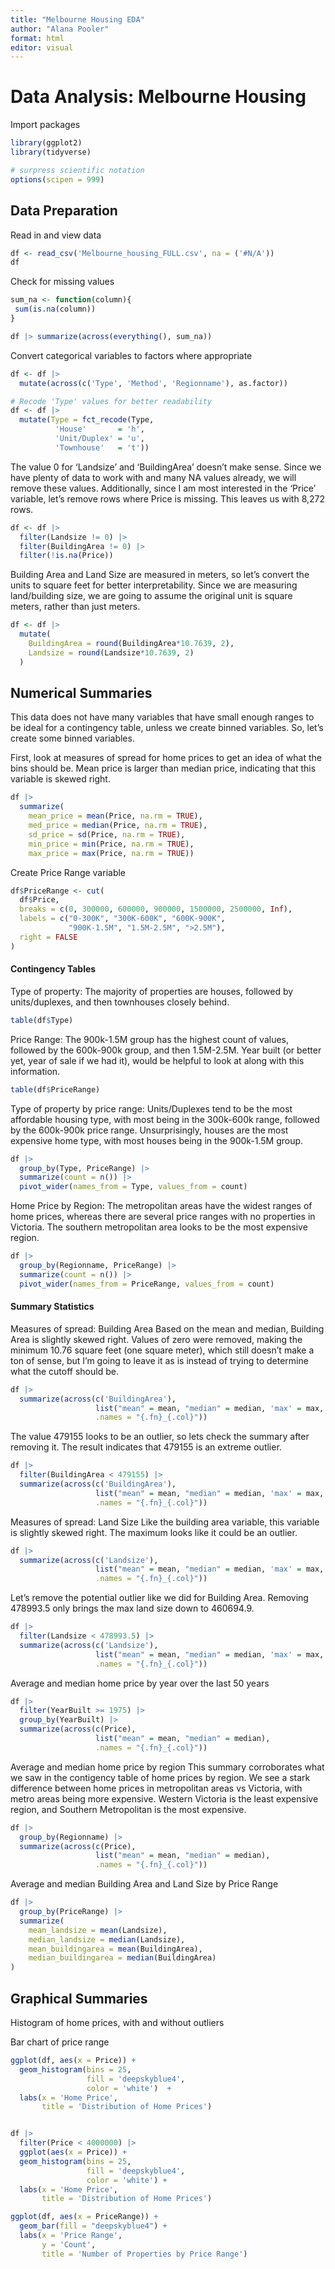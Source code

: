 ```yaml
---
title: "Melbourne Housing EDA"
author: "Alana Pooler"
format: html
editor: visual
---
```


# Data Analysis: Melbourne Housing

Import packages

```r
library(ggplot2)
library(tidyverse)

# surpress scientific notation
options(scipen = 999)
```

## Data Preparation

Read in and view data

```r
df <- read_csv('Melbourne_housing_FULL.csv', na = ('#N/A'))
df
```

Check for missing values

```r
sum_na <- function(column){
 sum(is.na(column))
}

df |> summarize(across(everything(), sum_na))
```

Convert categorical variables to factors where appropriate

```r
df <- df |>
  mutate(across(c('Type', 'Method', 'Regionname'), as.factor))
```

```r
# Recode 'Type' values for better readability
df <- df |>
  mutate(Type = fct_recode(Type,
          'House'       = 'h',
          'Unit/Duplex' = 'u',
          'Townhouse'   = 't'))
```

The value 0 for 'Landsize' and 'BuildingArea' doesn't make sense. Since we have plenty of data to work with and many NA values already, we will remove these values.
Additionally, since I am most interested in the 'Price' variable, let's remove rows where Price is missing. This leaves us with 8,272 rows.
```r
df <- df |>
  filter(Landsize != 0) |>
  filter(BuildingArea != 0) |>
  filter(!is.na(Price))
```

Building Area and Land Size are measured in meters, so let's convert the units to square feet for better interpretability. Since we are measuring land/building size, we are going to assume the original unit is square meters, rather than just meters.
```r
df <- df |>
  mutate(
    BuildingArea = round(BuildingArea*10.7639, 2),
    Landsize = round(Landsize*10.7639, 2)
  )
```


## Numerical Summaries

This data does not have many variables that have small enough ranges to be ideal for a contingency table, unless we create binned variables. So, let's create some binned variables.

First, look at measures of spread for home prices to get an idea of what the bins should be.
Mean price is larger than median price, indicating that this variable is skewed right.
```r
df |>
  summarize(
    mean_price = mean(Price, na.rm = TRUE),
    med_price = median(Price, na.rm = TRUE),
    sd_price = sd(Price, na.rm = TRUE),
    min_price = min(Price, na.rm = TRUE),
    max_price = max(Price, na.rm = TRUE))
```

Create Price Range variable
```r
df$PriceRange <- cut(
  df$Price,
  breaks = c(0, 300000, 600000, 900000, 1500000, 2500000, Inf),
  labels = c("0-300K", "300K-600K", "600K-900K",
             "900K-1.5M", "1.5M-2.5M", ">2.5M"),
  right = FALSE
)
```

#### Contingency Tables

Type of property:
The majority of properties are houses, followed by units/duplexes, and then townhouses closely behind.

```r
table(df$Type)
```

Price Range:
The 900k-1.5M group has the highest count of values, followed by the 600k-900k group, and then 1.5M-2.5M. Year built (or better yet, year of sale if we had it), would be helpful to look at along with this information.
```r
table(df$PriceRange)
```

Type of property by price range:
Units/Duplexes tend to be the most affordable housing type, with most being in the 300k-600k range, followed by the 600k-900k price range. Unsurprisingly, houses are the most expensive home type, with most houses being in the 900k-1.5M group. 
```r
df |>
  group_by(Type, PriceRange) |>
  summarize(count = n()) |>
  pivot_wider(names_from = Type, values_from = count)
```

Home Price by Region:
The metropolitan areas have the widest ranges of home prices, whereas there are several price ranges with no properties in Victoria. The southern metropolitan area looks to be the most expensive region.
```r
df |>
  group_by(Regionname, PriceRange) |>
  summarize(count = n()) |>
  pivot_wider(names_from = PriceRange, values_from = count)
```


#### Summary Statistics

Measures of spread: Building Area
Based on the mean and median, Building Area is slightly skewed right. Values of zero were removed, making the minimum 10.76 square feet (one square meter), which still doesn't make a ton of sense, but I'm going to leave it as is instead of trying to determine what the cutoff should be.

```r
df |>
  summarize(across(c('BuildingArea'), 
                   list("mean" = mean, "median" = median, 'max' = max, 'min' = min), 
                   .names = "{.fn}_{.col}"))
```

The value 479155 looks to be an outlier, so lets check the summary after removing it.
The result indicates that 479155 is an extreme outlier.
```r
df |>
  filter(BuildingArea < 479155) |>
  summarize(across(c('BuildingArea'), 
                   list("mean" = mean, "median" = median, 'max' = max, 'min' = min), 
                   .names = "{.fn}_{.col}"))
```


Measures of spread: Land Size
Like the building area variable, this variable is slightly skewed right. The maximum looks like it could be an outlier. 
```r
df |>
  summarize(across(c('Landsize'), 
                   list("mean" = mean, "median" = median, 'max' = max, 'min' = min), 
                   .names = "{.fn}_{.col}"))
```

Let's remove the potential outlier like we did for Building Area.
Removing 478993.5 only brings the max land size down to 460694.9.
```r
df |>
  filter(Landsize < 478993.5) |>
  summarize(across(c('Landsize'), 
                   list("mean" = mean, "median" = median, 'max' = max, 'min' = min), 
                   .names = "{.fn}_{.col}"))
```



Average and median home price by year over the last 50 years

```r
df |>
  filter(YearBuilt >= 1975) |>
  group_by(YearBuilt) |>
  summarize(across(c(Price), 
                   list("mean" = mean, "median" = median), 
                   .names = "{.fn}_{.col}"))
```

Average and median home price by region
This summary corroborates what we saw in the contigency table of home prices by region. We see a stark difference between home prices in metropolitan areas vs Victoria, with metro areas being more expensive. Western Victoria is the least expensive region, and Southern Metropolitan is the most expensive. 
```r
df |>
  group_by(Regionname) |>
  summarize(across(c(Price), 
                   list("mean" = mean, "median" = median), 
                   .names = "{.fn}_{.col}"))
```

Average and median Building Area and Land Size by Price Range
```r
df |> 
  group_by(PriceRange) |>
  summarize(
    mean_landsize = mean(Landsize),
    median_landsize = median(Landsize),
    mean_buildingarea = mean(BuildingArea),
    median_buildingarea = median(BuildingArea)
)
```


## Graphical Summaries

Histogram of home prices, with and without outliers

Bar chart of price range
```r
ggplot(df, aes(x = Price)) +
  geom_histogram(bins = 25,
                 fill = 'deepskyblue4',
                 color = 'white')  +
  labs(x = 'Home Price',
       title = 'Distribution of Home Prices')


df |>
  filter(Price < 4000000) |>
  ggplot(aes(x = Price)) +
  geom_histogram(bins = 25,
                 fill = 'deepskyblue4',
                 color = 'white') +
  labs(x = 'Home Price',
       title = 'Distribution of Home Prices')

ggplot(df, aes(x = PriceRange)) +
  geom_bar(fill = "deepskyblue4") +
  labs(x = 'Price Range',
       y = 'Count',
       title = 'Number of Properties by Price Range')
```




